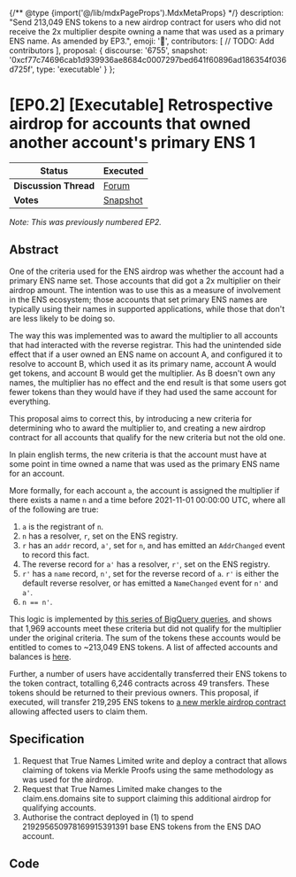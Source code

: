 {/** @type {import('@/lib/mdxPageProps').MdxMetaProps} */}
    description: "Send 213,049 ENS tokens to a new airdrop contract for users who did not receive the 2x multiplier despite owning a name that was used as a primary ENS name. As amended by EP3.",
    emoji: '📘',
    contributors: [
        // TODO: Add contributors
    ],
    proposal: {
        discourse: '6755',
        snapshot: '0xcf77c74696cab1d939936ae8684c0007297bed641f60896ad186354f036d725f',
        type: 'executable'
    }
};

# [EP0.2] [Executable] Retrospective airdrop for accounts that owned another account's primary ENS 1

| **Status**            | Executed                                                                                                                    |
| --------------------- | ------------------------------------------------------------------------------------------------------------------------- |
| **Discussion Thread** | [Forum](https://discuss.ens.domains/t/6755)                                                                                |
| **Votes**             | [Snapshot](https://snapshot.org/#/ens.eth/proposal/0xcf77c74696cab1d939936ae8684c0007297bed641f60896ad186354f036d725f)   |

_Note: This was previously numbered EP2._

## Abstract

One of the criteria used for the ENS airdrop was whether the account had a primary ENS name set. Those accounts that did got a 2x multiplier on their airdrop amount. The intention was to use this as a measure of involvement in the ENS ecosystem; those accounts that set primary ENS names are typically using their names in supported applications, while those that don't are less likely to be doing so.

The way this was implemented was to award the multiplier to all accounts that had interacted with the reverse registrar. This had the unintended side effect that if a user owned an ENS name on account A, and configured it to resolve to account B, which used it as its primary name, account A would get tokens, and account B would get the multiplier. As B doesn't own any names, the multiplier has no effect and the end result is that some users got fewer tokens than they would have if they had used the same account for everything.

This proposal aims to correct this, by introducing a new criteria for determining who to award the multiplier to, and creating a new airdrop contract for all accounts that qualify for the new criteria but not the old one.

In plain english terms, the new criteria is that the account must have at some point in time owned a name that was used as the primary ENS name for an account.

More formally, for each account `a`, the account is assigned the multiplier if there exists a name `n` and a time before 2021-11-01 00:00:00 UTC, where all of the following are true:

1. `a` is the registrant of `n`.
2. `n` has a resolver, `r`, set on the ENS registry.
3. `r` has an `addr` record, `a'`, set for `n`, and has emitted an `AddrChanged` event to record this fact.
4. The reverse record for `a'` has a resolver, `r'`, set on the ENS registry.
5. `r'` has a `name` record, `n'`, set for the reverse record of `a`. `r'` is either the default reverse resolver, or has emitted a `NameChanged` event for `n'` and `a'`.
6. `n == n'`.

This logic is implemented by [this series of BigQuery queries](https://gist.github.com/Arachnid/667178e854945abaecb6dfd3b6c0c279/106d9bc156988cf96786c71f6448f13fb11599fc), and shows that 1,969 accounts meet these criteria but did not qualify for the multiplier under the original criteria. The sum of the tokens these accounts would be entitled to comes to \~213,049 ENS tokens. A list of affected accounts and balances is [here](https://gist.github.com/Arachnid/e8b1a18fc19818fb00f51fbb8d90e429).

Further, a number of users have accidentally transferred their ENS tokens to the token contract, totalling 6,246 contracts across 49 transfers. These tokens should be returned to their previous owners. This proposal, if executed, will transfer 219,295 ENS tokens to [a new merkle airdrop contract ](https://github.com/ensdomains/governance/pull/9)allowing affected users to claim them.

## Specification

1. Request that True Names Limited write and deploy a contract that allows claiming of tokens via Merkle Proofs using the same methodology as was used for the airdrop.
2. Request that True Names Limited make changes to the claim.ens.domains site to support claiming this additional airdrop for qualifying accounts.
3. Authorise the contract deployed in (1) to spend 219295650978169915391391 base ENS tokens from the ENS DAO account.

## Code
